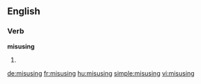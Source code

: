 ==English==

===Verb===
'''misusing'''

# {{present participle of|misuse}}

[[de:misusing]]
[[fr:misusing]]
[[hu:misusing]]
[[simple:misusing]]
[[vi:misusing]]